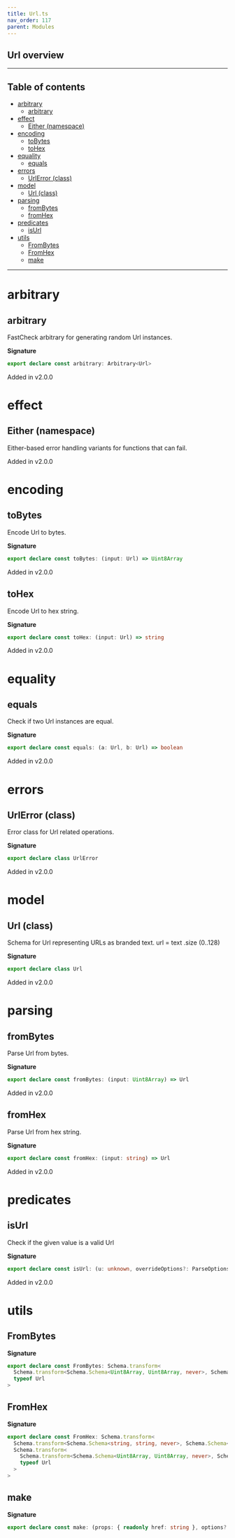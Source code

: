 ```yaml
---
title: Url.ts
nav_order: 117
parent: Modules
---
```


## Url overview

---

<h2 className="text-delta">Table of contents</h2>

- [arbitrary](#arbitrary)
  - [arbitrary](#arbitrary-1)
- [effect](#effect)
  - [Either (namespace)](#either-namespace)
- [encoding](#encoding)
  - [toBytes](#tobytes)
  - [toHex](#tohex)
- [equality](#equality)
  - [equals](#equals)
- [errors](#errors)
  - [UrlError (class)](#urlerror-class)
- [model](#model)
  - [Url (class)](#url-class)
- [parsing](#parsing)
  - [fromBytes](#frombytes)
  - [fromHex](#fromhex)
- [predicates](#predicates)
  - [isUrl](#isurl)
- [utils](#utils)
  - [FromBytes](#frombytes-1)
  - [FromHex](#fromhex-1)
  - [make](#make)

---

# arbitrary

## arbitrary

FastCheck arbitrary for generating random Url instances.

**Signature**

```ts
export declare const arbitrary: Arbitrary<Url>
```

Added in v2.0.0

# effect

## Either (namespace)

Either-based error handling variants for functions that can fail.

Added in v2.0.0

# encoding

## toBytes

Encode Url to bytes.

**Signature**

```ts
export declare const toBytes: (input: Url) => Uint8Array
```

Added in v2.0.0

## toHex

Encode Url to hex string.

**Signature**

```ts
export declare const toHex: (input: Url) => string
```

Added in v2.0.0

# equality

## equals

Check if two Url instances are equal.

**Signature**

```ts
export declare const equals: (a: Url, b: Url) => boolean
```

Added in v2.0.0

# errors

## UrlError (class)

Error class for Url related operations.

**Signature**

```ts
export declare class UrlError
```

Added in v2.0.0

# model

## Url (class)

Schema for Url representing URLs as branded text.
url = text .size (0..128)

**Signature**

```ts
export declare class Url
```

Added in v2.0.0

# parsing

## fromBytes

Parse Url from bytes.

**Signature**

```ts
export declare const fromBytes: (input: Uint8Array) => Url
```

Added in v2.0.0

## fromHex

Parse Url from hex string.

**Signature**

```ts
export declare const fromHex: (input: string) => Url
```

Added in v2.0.0

# predicates

## isUrl

Check if the given value is a valid Url

**Signature**

```ts
export declare const isUrl: (u: unknown, overrideOptions?: ParseOptions | number) => u is Url
```

Added in v2.0.0

# utils

## FromBytes

**Signature**

```ts
export declare const FromBytes: Schema.transform<
  Schema.transform<Schema.Schema<Uint8Array, Uint8Array, never>, Schema.Schema<string, string, never>>,
  typeof Url
>
```

## FromHex

**Signature**

```ts
export declare const FromHex: Schema.transform<
  Schema.transform<Schema.Schema<string, string, never>, Schema.Schema<Uint8Array, Uint8Array, never>>,
  Schema.transform<
    Schema.transform<Schema.Schema<Uint8Array, Uint8Array, never>, Schema.Schema<string, string, never>>,
    typeof Url
  >
>
```

## make

**Signature**

```ts
export declare const make: (props: { readonly href: string }, options?: Schema.MakeOptions | undefined) => Url
```
